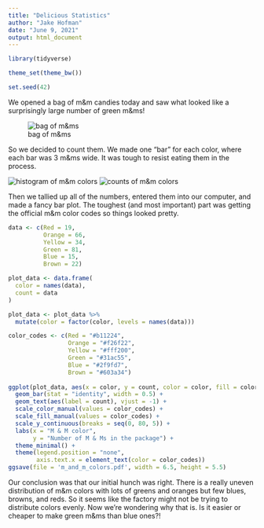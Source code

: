 ```yaml
---
title: "Delicious Statistics"
author: "Jake Hofman"
date: "June 9, 2021"
output: html_document
---
```


```r
library(tidyverse)

theme_set(theme_bw())

set.seed(42)
```

We opened a bag of m&m candies today and saw what looked like a surprisingly large number of green m&ms!

![bag of m&ms](bag_of_m_and_ms.jpg)

So we decided to count them. We made one "bar" for each color, where each bar was 3 m&ms wide. It was tough to resist eating them in the process.

![histogram of m&m colors](m_and_m_colors.jpg)
![counts of m&m colors](data.jpg)

Then we tallied up all of the numbers, entered them into our computer, and made a fancy bar plot. The toughest (and most important) part was getting the official m&m color codes so things looked pretty. 

```r

data <- c(Red = 19,
          Orange = 66,
          Yellow = 34,
          Green = 81,
          Blue = 15,
          Brown = 22)

plot_data <- data.frame(
  color = names(data),
  count = data
)

plot_data <- plot_data %>%
  mutate(color = factor(color, levels = names(data)))

color_codes <- c(Red = "#b11224",
                 Orange = "#f26f22",
                 Yellow = "#fff200",
                 Green = "#31ac55",
                 Blue = "#2f9fd7",
                 Brown = "#603a34")
  
ggplot(plot_data, aes(x = color, y = count, color = color, fill = color)) +
  geom_bar(stat = "identity", width = 0.5) +
  geom_text(aes(label = count), vjust = -1) +
  scale_color_manual(values = color_codes) +
  scale_fill_manual(values = color_codes) +
  scale_y_continuous(breaks = seq(0, 80, 5)) +
  labs(x = "M & M color",
       y = "Number of M & Ms in the package") +
  theme_minimal() +
  theme(legend.position = "none",
        axis.text.x = element_text(color = color_codes))
ggsave(file = 'm_and_m_colors.pdf', width = 6.5, height = 5.5)

```

Our conclusion was that our initial hunch was right. There is a really uneven distribution of m&m colors with lots of greens and oranges but few blues, browns, and reds. So it seems like the factory might not be trying to distribute colors evenly. Now we're wondering why that is. Is it easier or cheaper to make green m&ms than blue ones?!
